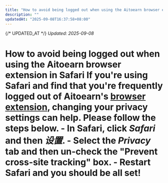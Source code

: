 ```yaml
---
title: "How to avoid being logged out when using the Aitoearn browser extension in Safari"
description: ""
updatedAt: "2025-09-08T16:37:58+08:00"
---
```

{/* UPDATED_AT */}
_Updated: 2025-09-08_

# How to avoid being logged out when using the Aitoearn browser extension in Safari If you're using Safari and find that you're frequently logged out of Aitoearn's [browser extension](https://aitoearn.helpscoutdocs.com/article/653-aitoearn-browser-extension), changing your privacy settings can help. Please follow the steps below. - In Safari, click ***Safari*** and then ***设置***. - Select the ***Privacy*** tab and then un-check the "Prevent cross-site tracking" box. - Restart Safari and you should be all set!
